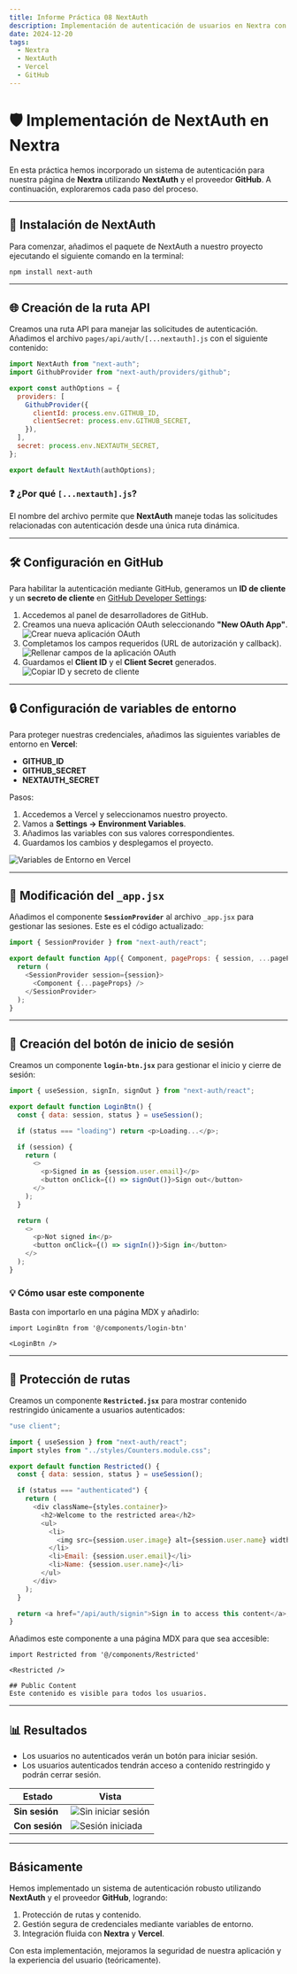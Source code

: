 ```yaml
---
title: Informe Práctica 08 NextAuth  
description: Implementación de autenticación de usuarios en Nextra con NextAuth  
date: 2024-12-20  
tags:  
  - Nextra  
  - NextAuth  
  - Vercel  
  - GitHub  
---
```


# 🛡️ Implementación de NextAuth en Nextra  

En esta práctica hemos incorporado un sistema de autenticación para nuestra página de **Nextra** utilizando **NextAuth** y el proveedor **GitHub**. A continuación, exploraremos cada paso del proceso.

---

## 🚀 Instalación de NextAuth  

Para comenzar, añadimos el paquete de NextAuth a nuestro proyecto ejecutando el siguiente comando en la terminal:  

```bash
npm install next-auth
```

---

## 🌐 Creación de la ruta API  

Creamos una ruta API para manejar las solicitudes de autenticación. Añadimos el archivo `pages/api/auth/[...nextauth].js` con el siguiente contenido:  

```javascript filename="[...nextauth].js" copy showLineNumbers
import NextAuth from "next-auth";
import GithubProvider from "next-auth/providers/github";

export const authOptions = {
  providers: [
    GithubProvider({
      clientId: process.env.GITHUB_ID,
      clientSecret: process.env.GITHUB_SECRET,
    }),
  ],
  secret: process.env.NEXTAUTH_SECRET,
};

export default NextAuth(authOptions);
```

### ❓ ¿Por qué `[...nextauth].js`?  
El nombre del archivo permite que **NextAuth** maneje todas las solicitudes relacionadas con autenticación desde una única ruta dinámica.  

---

## 🛠️ Configuración en GitHub  

Para habilitar la autenticación mediante GitHub, generamos un **ID de cliente** y un **secreto de cliente** en [GitHub Developer Settings](https://github.com/settings/apps):  

1. Accedemos al panel de desarrolladores de GitHub.  
2. Creamos una nueva aplicación OAuth seleccionando **"New OAuth App"**.  
   ![Crear nueva aplicación OAuth](../images/oAuthGithub.png)  
3. Completamos los campos requeridos (URL de autorización y callback).  
   ![Rellenar campos de la aplicación OAuth](../images/direccionesCallback.png)  
4. Guardamos el **Client ID** y el **Client Secret** generados.  
   ![Copiar ID y secreto de cliente](../images/tokens.png)  

---

## 🔒 Configuración de variables de entorno  

Para proteger nuestras credenciales, añadimos las siguientes variables de entorno en **Vercel**:  

- **GITHUB_ID**  
- **GITHUB_SECRET**  
- **NEXTAUTH_SECRET**  

Pasos:  
1. Accedemos a Vercel y seleccionamos nuestro proyecto.  
2. Vamos a **Settings → Environment Variables**.  
3. Añadimos las variables con sus valores correspondientes.  
4. Guardamos los cambios y desplegamos el proyecto.  

![Variables de Entorno en Vercel](../images/variablesvercel.png)

---

## 🧩 Modificación del `_app.jsx`  

Añadimos el componente **`SessionProvider`** al archivo `_app.jsx` para gestionar las sesiones. Este es el código actualizado:  

```javascript filename="_app.jsx" copy showLineNumbers
import { SessionProvider } from "next-auth/react";

export default function App({ Component, pageProps: { session, ...pageProps } }) {
  return (
    <SessionProvider session={session}>
      <Component {...pageProps} />
    </SessionProvider>
  );
}
```

---

## 👤 Creación del botón de inicio de sesión  

Creamos un componente **`login-btn.jsx`** para gestionar el inicio y cierre de sesión:  

```javascript filename="login-btn.jsx" copy showLineNumbers
import { useSession, signIn, signOut } from "next-auth/react";

export default function LoginBtn() {
  const { data: session, status } = useSession();

  if (status === "loading") return <p>Loading...</p>;

  if (session) {
    return (
      <>
        <p>Signed in as {session.user.email}</p>
        <button onClick={() => signOut()}>Sign out</button>
      </>
    );
  }

  return (
    <>
      <p>Not signed in</p>
      <button onClick={() => signIn()}>Sign in</button>
    </>
  );
}
```

### 💡 Cómo usar este componente  
Basta con importarlo en una página MDX y añadirlo:  

```mdx
import LoginBtn from '@/components/login-btn'

<LoginBtn />
```

---

## 🔐 Protección de rutas  

Creamos un componente **`Restricted.jsx`** para mostrar contenido restringido únicamente a usuarios autenticados:  

```javascript filename="Restricted.jsx" copy showLineNumbers
"use client";

import { useSession } from "next-auth/react";
import styles from "../styles/Counters.module.css";

export default function Restricted() {
  const { data: session, status } = useSession();

  if (status === "authenticated") {
    return (
      <div className={styles.container}>
        <h2>Welcome to the restricted area</h2>
        <ul>
          <li>
            <img src={session.user.image} alt={session.user.name} width="50" />
          </li>
          <li>Email: {session.user.email}</li>
          <li>Name: {session.user.name}</li>
        </ul>
      </div>
    );
  }

  return <a href="/api/auth/signin">Sign in to access this content</a>;
}
```

Añadimos este componente a una página MDX para que sea accesible:  

```mdx
import Restricted from '@/components/Restricted'

<Restricted />

## Public Content  
Este contenido es visible para todos los usuarios.
```

---

## 📊 Resultados  

- Los usuarios no autenticados verán un botón para iniciar sesión.  
- Los usuarios autenticados tendrán acceso a contenido restringido y podrán cerrar sesión.  

| Estado       | Vista                           |
|--------------|---------------------------------|
| **Sin sesión** | ![Sin iniciar sesión](../images/Noiniciadorestricted.png) |
| **Con sesión** | ![Sesión iniciada](../images/Restrictediniciado.png) |

---

## Básicamente  

Hemos implementado un sistema de autenticación robusto utilizando **NextAuth** y el proveedor **GitHub**, logrando:  

1. Protección de rutas y contenido.  
2. Gestión segura de credenciales mediante variables de entorno.  
3. Integración fluida con **Nextra** y **Vercel**.  

Con esta implementación, mejoramos la seguridad de nuestra aplicación y la experiencia del usuario (teóricamente).
